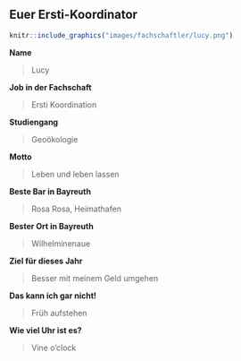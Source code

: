 ## Euer Ersti-Koordinator {#fachschaftler-fachschaftlerinnen-ersti-koordination}

```r
knitr::include_graphics("images/fachschaftler/lucy.png")
```

**Name**

> Lucy

**Job in der Fachschaft**

> Ersti Koordination

**Studiengang**

> Geoökologie

**Motto**

> Leben und leben lassen

**Beste Bar in Bayreuth**

> Rosa Rosa, Heimathafen

**Bester Ort in Bayreuth**

> Wilhelminenaue

**Ziel für dieses Jahr**

> Besser mit meinem Geld umgehen

**Das kann ich gar nicht!**

> Früh aufstehen

**Wie viel Uhr ist es?**

> Vine o'clock